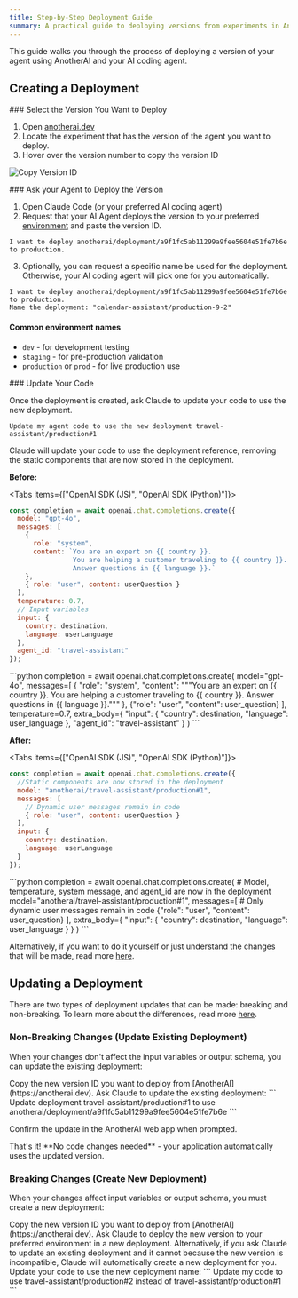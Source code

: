 ```yaml
---
title: Step-by-Step Deployment Guide
summary: A practical guide to deploying versions from experiments in AnotherAI
---
```



This guide walks you through the process of deploying a version of your agent using AnotherAI and your AI coding agent.

## Creating a Deployment

<Steps>
<Step>
### Select the Version You Want to Deploy

1. Open [anotherai.dev](https://anotherai.dev)
2. Locate the experiment that has the version of the agent you want to deploy.
3. Hover over the version number to copy the version ID

![Copy Version ID](/images/copy_version_id.png)

</Step>

<Step>
### Ask your Agent to Deploy the Version

1. Open Claude Code (or your preferred AI coding agent)
2. Request that your AI Agent deploys the version to your preferred [environment](#common-environment-names) and paste the version ID.

```
I want to deploy anotherai/deployment/a9f1fc5ab11299a9fee5604e51fe7b6e to production.
```

3. Optionally, you can request a specific name be used for the deployment. Otherwise, your AI coding agent will pick one for you automatically.

```
I want to deploy anotherai/deployment/a9f1fc5ab11299a9fee5604e51fe7b6e to production.
Name the deployment: "calendar-assistant/production-9-2"
```

#### Common environment names

- `dev` - for development testing
- `staging` - for pre-production validation
- `production` or `prod` - for live production use
</Step>

<Step>
### Update Your Code

Once the deployment is created, ask Claude to update your code to use the new deployment.

```
Update my agent code to use the new deployment travel-assistant/production#1
```

Claude will update your code to use the deployment reference, removing the static components that are now stored in the deployment.

**Before:**

<Tabs items={["OpenAI SDK (JS)", "OpenAI SDK (Python)"]}>
<Tab>
```js
const completion = await openai.chat.completions.create({
  model: "gpt-4o",
  messages: [
    {
      role: "system",
      content: `You are an expert on {{ country }}. 
                You are helping a customer traveling to {{ country }}. 
                Answer questions in {{ language }}.`
    },
    { role: "user", content: userQuestion }
  ],
  temperature: 0.7,
  // Input variables
  input: {
    country: destination,
    language: userLanguage
  },
  agent_id: "travel-assistant"
});
```
</Tab>
<Tab>
```python
completion = await openai.chat.completions.create(
    model="gpt-4o",
    messages=[
        {
            "role": "system",
            "content": """You are an expert on {{ country }}. 
                         You are helping a customer traveling to {{ country }}. 
                         Answer questions in {{ language }}."""
        },
        {"role": "user", "content": user_question}
    ],
    temperature=0.7,
    extra_body={
        "input": {
            "country": destination,
            "language": user_language
        },
        "agent_id": "travel-assistant"
    }
)
```
</Tab>
</Tabs>

**After:**

<Tabs items={["OpenAI SDK (JS)", "OpenAI SDK (Python)"]}>
<Tab>
```js
const completion = await openai.chat.completions.create({
  //Static components are now stored in the deployment
  model: "anotherai/travel-assistant/production#1",
  messages: [
    // Dynamic user messages remain in code
    { role: "user", content: userQuestion }
  ],
  input: {
    country: destination,
    language: userLanguage
  }
});
```
</Tab>
<Tab>
```python
completion = await openai.chat.completions.create(
    # Model, temperature, system message, and agent_id are now in the deployment
    model="anotherai/travel-assistant/production#1",
    messages=[
        # Only dynamic user messages remain in code
        {"role": "user", "content": user_question}
    ],
    extra_body={
        "input": {
            "country": destination,
            "language": user_language
        }
    }
)
```
</Tab>
</Tabs>

Alternatively, if you want to do it yourself or just understand the changes that will be made, read more [here](./index#why-use-deployments).

</Step>
</Steps>

## Updating a Deployment

There are two types of deployment updates that can be made: breaking and non-breaking. To learn more about the differences, read more [here](./index#creating-new-vs-updating-existing-deployments).

### Non-Breaking Changes (Update Existing Deployment)

When your changes don't affect the input variables or output schema, you can update the existing deployment:

<Steps>
<Step>
Copy the new version ID you want to deploy from [AnotherAI](https://anotherai.dev).
</Step>

<Step>
  Ask Claude to update the existing deployment: ``` Update deployment travel-assistant/production#1 to use
  anotherai/deployment/a9f1fc5ab11299a9fee5604e51fe7b6e ```
</Step>

<Step>Confirm the update in the AnotherAI web app when prompted.</Step>

<Step>
That's it! **No code changes needed** - your application automatically uses the updated version.
</Step>
</Steps>

### Breaking Changes (Create New Deployment)

When your changes affect input variables or output schema, you must create a new deployment:

<Steps>
<Step>
Copy the new version ID you want to deploy from [AnotherAI](https://anotherai.dev).
</Step>

<Step>
  Ask Claude to deploy the new version to your preferred environment in a new deployment. Alternatively, if you ask
  Claude to update an existing deployment and it cannot because the new version is incompatible, Claude will
  automatically create a new deployment for you.
</Step>

<Step>
Update your code to use the new deployment name:
```
Update my code to use travel-assistant/production#2 instead of travel-assistant/production#1
```
</Step>
</Steps>
